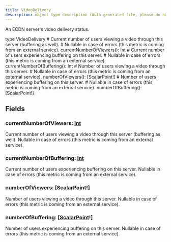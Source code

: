 ```yaml
---
title: VideoDelivery
description: object type description (Auto generated file, please do not modify)
---
```



An ECDN server's video delivery status.

<GQLCodeSnippet>
<GQLLine><GQLKeyword>type</GQLKeyword> VideoDelivery <GQLOpen /></GQLLine>
<GQLLine> </GQLLine>
	<GQLLine><GQLTab /><GQLComment># Current number of users viewing a video through this server (buffering as well).</GQLComment></GQLLine>
	<GQLLine><GQLTab /><GQLComment># Nullable in case of errors (this metric is coming from an external service).</GQLComment></GQLLine>
	<GQLLine><GQLTab /><GQLName>currentNumberOfViewers</GQLName>(): <GQLLink href="../../ecdn-api-scalars/Int">Int</GQLLink></GQLLine>
<GQLLine> </GQLLine>
	<GQLLine><GQLTab /><GQLComment># Current number of users experiencing buffering on this server.</GQLComment></GQLLine>
	<GQLLine><GQLTab /><GQLComment># Nullable in case of errors (this metric is coming from an external service).</GQLComment></GQLLine>
	<GQLLine><GQLTab /><GQLName>currentNumberOfBuffering</GQLName>(): <GQLLink href="../../ecdn-api-scalars/Int">Int</GQLLink></GQLLine>
<GQLLine> </GQLLine>
	<GQLLine><GQLTab /><GQLComment># Number of users viewing a video through this server.</GQLComment></GQLLine>
	<GQLLine><GQLTab /><GQLComment># Nullable in case of errors (this metric is coming from an external service).</GQLComment></GQLLine>
	<GQLLine><GQLTab /><GQLName>numberOfViewers</GQLName>(): [<GQLLink href="../../ecdn-api-objects/ScalarPoint">ScalarPoint</GQLLink><GQLOperator>!</GQLOperator>]</GQLLine>
<GQLLine> </GQLLine>
	<GQLLine><GQLTab /><GQLComment># Number of users experiencing buffering on this server.</GQLComment></GQLLine>
	<GQLLine><GQLTab /><GQLComment># Nullable in case of errors (this metric is coming from an external service).</GQLComment></GQLLine>
	<GQLLine><GQLTab /><GQLName>numberOfBuffering</GQLName>(): [<GQLLink href="../../ecdn-api-objects/ScalarPoint">ScalarPoint</GQLLink><GQLOperator>!</GQLOperator>]</GQLLine>
<GQLLine> </GQLLine>
<GQLLine><GQLClose /></GQLLine>
</GQLCodeSnippet>


## Fields

### currentNumberOfViewers: [Int](../ecdn-api-scalars/Int)
Current number of users viewing a video through this server (buffering as well).
Nullable in case of errors (this metric is coming from an external service).


### currentNumberOfBuffering: [Int](../ecdn-api-scalars/Int)
Current number of users experiencing buffering on this server.
Nullable in case of errors (this metric is coming from an external service).


### numberOfViewers: [[ScalarPoint](../ecdn-api-objects/ScalarPoint)!]
Number of users viewing a video through this server.
Nullable in case of errors (this metric is coming from an external service).


### numberOfBuffering: [[ScalarPoint](../ecdn-api-objects/ScalarPoint)!]
Number of users experiencing buffering on this server.
Nullable in case of errors (this metric is coming from an external service).


